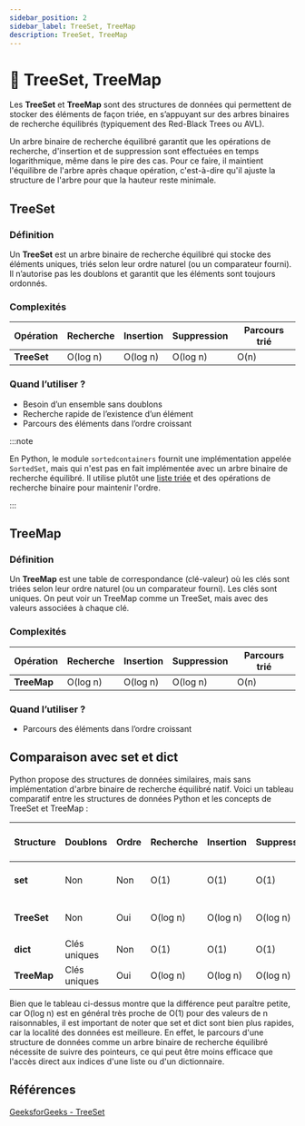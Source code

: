 ```yaml
---
sidebar_position: 2
sidebar_label: TreeSet, TreeMap
description: TreeSet, TreeMap
---
```


# 🌳 TreeSet, TreeMap

Les **TreeSet** et **TreeMap** sont des structures de données qui permettent de
stocker des éléments de façon triée, en s’appuyant sur des arbres binaires de
recherche équilibrés (typiquement des Red-Black Trees ou AVL).

Un arbre binaire de recherche équilibré garantit que les opérations de
recherche, d'insertion et de suppression sont effectuées en temps
logarithmique, même dans le pire des cas. Pour ce faire, il maintient
l'équilibre de l'arbre après chaque opération, c'est-à-dire qu'il ajuste la
structure de l'arbre pour que la hauteur reste minimale.

## TreeSet

### Définition

Un **TreeSet** est un arbre binaire de recherche équilibré qui stocke des éléments uniques, triés selon
leur ordre naturel (ou un comparateur fourni). Il n’autorise pas les doublons
et garantit que les éléments sont toujours ordonnés.

### Complexités

| Opération         | Recherche | Insertion | Suppression | Parcours trié |
|-------------------|-----------|-----------|-------------|--------------|
| **TreeSet**      | O(log n)  | O(log n)  | O(log n)    | O(n)         |

### Quand l’utiliser ?

* Besoin d’un ensemble sans doublons
* Recherche rapide de l’existence d’un élément
* Parcours des éléments dans l’ordre croissant

:::note

En Python, le module `sortedcontainers` fournit une implémentation appelée
`SortedSet`, mais qui n'est pas en fait implémentée avec un arbre binaire de
recherche équilibré. Il utilise plutôt une [liste
triée](https://grantjenks.com/docs/sortedcontainers/implementation.html) et des
opérations de recherche binaire pour maintenir l'ordre.

:::

## TreeMap

### Définition

Un **TreeMap** est une table de correspondance (clé-valeur) où les clés sont
triées selon leur ordre naturel (ou un comparateur fourni). Les clés sont
uniques. On peut voir un TreeMap comme un TreeSet, mais avec des valeurs
associées à chaque clé.


### Complexités

| Opération         | Recherche | Insertion | Suppression | Parcours trié |
|-------------------|-----------|-----------|-------------|--------------|
| **TreeMap**      | O(log n)  | O(log n)  | O(log n)    | O(n)         |


### Quand l’utiliser ?

* Parcours des éléments dans l’ordre croissant


## Comparaison avec set et dict

Python propose des structures de données similaires, mais sans
implémentation d'arbre binaire de recherche équilibré natif. Voici un tableau
comparatif entre les structures de données Python et les concepts de TreeSet et TreeMap :

| Structure   | Doublons | Ordre | Recherche | Insertion | Suppression | Parcours trié | Cas d’usage typiques         |
|-------------|----------|-------|-----------|-----------|-------------|---------------|-----------------------------|
| **set**     | Non      | Non   | O(1)      | O(1)      | O(1)        | Non           | Ensemble rapide, non trié    |
| **TreeSet** | Non      | Oui   | O(log n)  | O(log n)  | O(log n)    | Oui           | Ensemble trié, sans doublons |
| **dict**    | Clés uniques | Non | O(1)      | O(1)      | O(1)        | Non           | Dictionnaire rapide         |
| **TreeMap** | Clés uniques | Oui | O(log n) | O(log n) | O(log n)    | Oui           | Dictionnaire trié           |

Bien que le tableau ci-dessus montre que la différence peut paraître petite,
car O(log n) est en général très proche de O(1) pour des valeurs de n
raisonnables, il est important de noter que set et dict sont bien plus rapides, car 
la localité des données est meilleure. En effet, le parcours d'une structure
de données comme un arbre binaire de recherche équilibré nécessite de suivre des
pointeurs, ce qui peut être moins efficace que l'accès direct aux indices d'une
liste ou d'un dictionnaire.


## Références

[GeeksforGeeks - TreeSet](https://www.geeksforgeeks.org/python/treeset-in-python/)